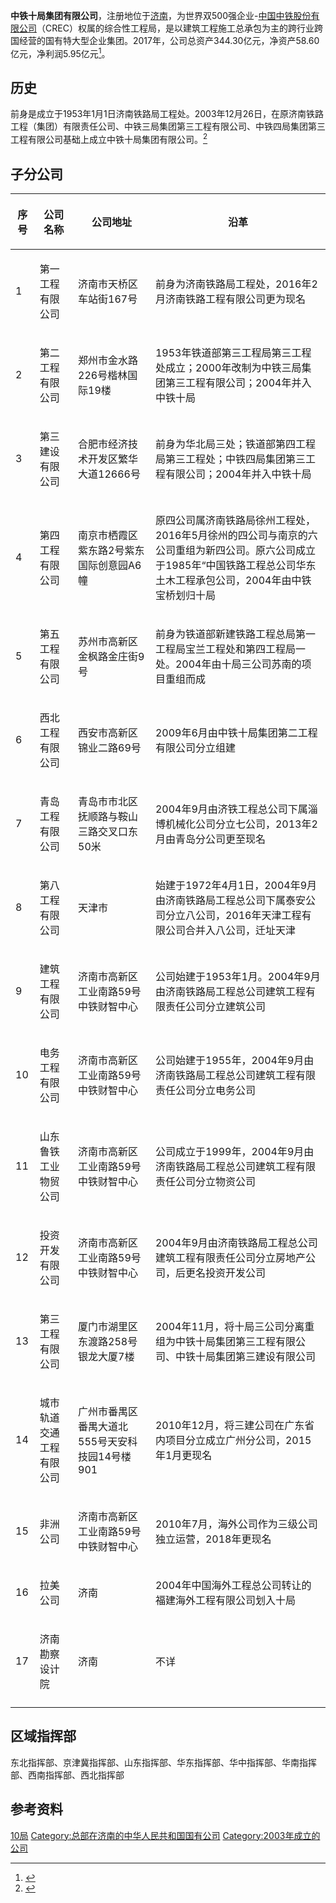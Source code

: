 {{Infobox company
|name = 中鐵十局集團有限公司
<!-- 注释出：|logo = 中國中鐵股份有限公司 CREC的企业logo.jpg -->
|logo_size = 100px
|company_type = [[中國中央企業|中國中央企業]]子公司
|foundation = 2003年12月26日
|location  ={{CHN}}[[山东省|山东省]][[济南市|济南市]][[高新区|高新区]]
|industry = [[基建|基建]]
|key_people = [[董事長|董事長]]：[[楊蘭松|楊蘭松]] 
              [[总经理|总经理]]：[[李学民|李学民]] 
|sales = 
|profit = 
|asset = 
|market_value =
|num_employees = 
|revenue = 
|products = [[鐵路|鐵路]][[基建|基建]]
|parent = [[中国铁路工程总公司|中国铁路工程总公司]]<ref>{{Cite web |url=http://gcb.crec.cn/ZTB/20180103/html/index_content_008.htm |title=中国铁路工程总公司改制更名为中国铁路工程集团有限公司 |access-date=2018-09-10 |archive-url=https://web.archive.org/web/20180910095014/http://gcb.crec.cn/ZTB/20180103/html/index_content_008.htm |archive-date=2018-09-10 |dead-url=yes }}</ref>（CRECG）

|homepage = [http://www.cr10g.com/ 中鐵十局集團有限公司]
}}

'''中铁十局集团有限公司'''，注册地位于[[济南|济南]]，为世界双500强企业-[[中国中铁股份有限公司|中国中铁股份有限公司]]（CREC）权属的综合性工程局，是以建筑工程施工总承包为主的跨行业跨国经营的国有特大型企业集团。2017年，公司总资产344.30亿元，净资产58.60亿元，净利润5.95亿元<ref name="report2017">{{cite report|title= 中国中铁股份有限公司2017年年度报告|url= http://static.sse.com.cn/disclosure/listedinfo/announcement/c/2018-03-30/601390_2017_n.pdf|publisher= 上海证券交易所网站|page= 41|docket= |access-date= 2018-04-13|quote= |date= |archive-date= 2018-04-03|archive-url= https://web.archive.org/web/20180403234755/http://static.sse.com.cn/disclosure/listedinfo/announcement/c/2018-03-30/601390_2017_n.pdf|dead-url= no}}</ref>。

==历史==
前身是成立于1953年1月1日济南铁路局工程处。2003年12月26日，在原济南铁路工程（集团）有限责任公司、中铁三局集团第三工程有限公司、中铁四局集团第三工程有限公司基础上成立中铁十局集团有限公司。<ref>{{Cite web |url=http://www.cr10g.com/sys_webs/index.aspx |title=中鐵十局簡介 |accessdate=2018-09-09 |archive-date=2018-04-29 |archive-url=https://web.archive.org/web/20180429224427/http://www.cr10g.com/sys_webs/index.aspx |dead-url=yes }}</ref>

== 子分公司 ==
{| class="wikitable"
|-
! 序号 !! 公司名称 !! 公司地址 !! 沿革
|-
| 1 || 第一工程有限公司 || 济南市天桥区车站街167号  || 前身为济南铁路局工程处，2016年2月济南铁路工程有限公司更为现名
|-
| 2 || 第二工程有限公司 || 郑州市金水路226号楷林国际19楼 || 1953年铁道部第三工程局第三工程处成立；2000年改制为中铁三局集团第三工程有限公司；2004年并入中铁十局
|-
| 3 || 第三建设有限公司 || 合肥市经济技术开发区繁华大道12666号 || 前身为华北局三处；铁道部第四工程局第三工程处；中铁四局集团第三工程有限公司；2004年并入中铁十局
|-
| 4 || 第四工程有限公司 || 南京市栖霞区紫东路2号紫东国际创意园A6幢  || 原四公司属济南铁路局徐州工程处，2016年5月徐州的四公司与南京的六公司重组为新四公司。原六公司成立于1985年“中国铁路工程总公司华东土木工程承包公司，2004年由中铁宝桥划归十局
|-
| 5 || 第五工程有限公司 || 苏州市高新区金枫路金庄街9号 || 前身为铁道部新建铁路工程总局第一工程局宝兰工程处和第四工程局一处。2004年由十局三公司苏南的项目重组而成
|-
| 6 || 西北工程有限公司 || 西安市高新区锦业二路69号 || 2009年6月由中铁十局集团第二工程有限公司分立组建
|-
| 7 || 青岛工程有限公司 || 青岛市市北区抚顺路与鞍山三路交叉口东50米 || 2004年9月由济铁工程总公司下属淄博机械化公司分立七公司，2013年2月由青岛分公司更至现名 
|-
| 8 || 第八工程有限公司 || 天津市 || 始建于1972年4月1日，2004年9月由济南铁路局工程总公司下属泰安公司分立八公司，2016年天津工程有限公司合并入八公司，迁址天津
|-
| 9 || 建筑工程有限公司 || 济南市高新区工业南路59号中铁财智中心 || 公司始建于1953年1月。2004年9月由济南铁路局工程总公司建筑工程有限责任公司分立建筑公司
|-
| 10 || 电务工程有限公司 || 济南市高新区工业南路59号中铁财智中心 || 公司始建于1955年，2004年9月由济南铁路局工程总公司建筑工程有限责任公司分立电务公司
|-
| 11 || 山东鲁铁工业物贸公司 || 济南市高新区工业南路59号中铁财智中心 || 公司成立于1999年，2004年9月由济南铁路局工程总公司建筑工程有限责任公司分立物资公司
|-
| 12 || 投资开发有限公司 || 济南市高新区工业南路59号中铁财智中心 || 2004年9月由济南铁路局工程总公司建筑工程有限责任公司分立房地产公司，后更名投资开发公司
|-
| 13 || 第三工程有限公司 || 厦门市湖里区东渡路258号银龙大厦7楼 || 2004年11月，将十局三公司分离重组为中铁十局集团第三工程有限公司、中铁十局集团第三建设有限公司
|-
| 14 || 城市轨道交通工程有限公司 || 广州市番禺区番禺大道北555号天安科技园14号楼901 || 2010年12月，将三建公司在广东省内项目分立成立广州分公司，2015年1月更现名
|-
| 15 || 非洲公司 || 济南市高新区工业南路59号中铁财智中心 || 2010年7月，海外公司作为三级公司独立运营，2018年更现名
|-
| 16 || 拉美公司 || 济南 || 2004年中国海外工程总公司转让的福建海外工程有限公司划入十局
|-
| 17 || 济南勘察设计院 || 济南 || 不详
|-

|}

== 区域指挥部 ==
东北指挥部、京津冀指挥部、山东指挥部、华东指挥部、华中指挥部、华南指挥部、西南指挥部、西北指挥部

== 参考资料 ==
{{reflist}}

[[Category:中国中铁子公司|10局]]
[[Category:总部在济南的中华人民共和国国有公司|Category:总部在济南的中华人民共和国国有公司]]
[[Category:2003年成立的公司|Category:2003年成立的公司]]